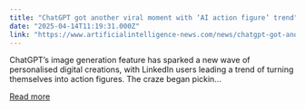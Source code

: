 ```yaml
---
title: "ChatGPT got another viral moment with ‘AI action figure’ trend"
date: "2025-04-14T11:19:31.000Z"
link: "https://www.artificialintelligence-news.com/news/chatgpt-got-another-viral-moment-with-ai-action-figure-trend/"
---
```


ChatGPT&#8217;s image generation feature has sparked a new wave of personalised digital creations, with LinkedIn users leading a trend of turning themselves into action figures. The craze began pickin...

[Read more](https://www.artificialintelligence-news.com/news/chatgpt-got-another-viral-moment-with-ai-action-figure-trend/)
